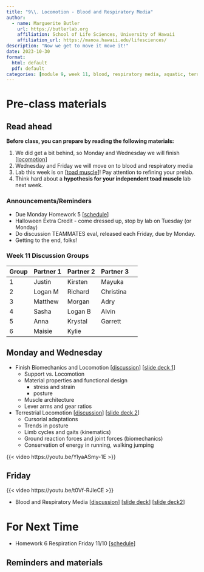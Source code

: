 ```yaml
---
title: "9\\. Locomotion - Blood and Respiratory Media"
author:
  - name: Marguerite Butler  
    url: https://butlerlab.org
    affiliation: School of Life Sciences, University of Hawaii
    affiliation_url: https://manoa.hawaii.edu/lifesciences/
description: "Now we get to move it move it!"
date: 2023-10-30
format: 
  html: default 
  pdf: default
categories: [module 9, week 11, blood, respiratory media, aquatic, terrestrial, aerial ]
---
```


# Pre-class materials 

::: callout-note
## Read ahead

**Before class, you can prepare by reading the following materials:**

1. We did get a bit behind, so Monday and Wednesday we will finish \[[locomotion](../2023-10-23-biomechanics-locomotion/biomechanics-locomotion.qmd)\]
2. Wednesday and Friday we will move on to blood and respiratory media 
3. Lab this week is on \[[toad muscle](../../labs/Lab9-10-toad-muscle/Lab9-10.qmd)\]! Pay attention to refining your prelab. 
4. Think hard about a __hypothesis for your independent toad muscle__ lab next week. 
:::

### Announcements/Reminders

-  Due Monday Homework 5 \[[schedule](../../schedule.qmd)\]
-  Halloween Extra Credit - come dressed up, stop by lab on Tuesday (or Monday)
-  Do discussion TEAMMATES eval, released each Friday, due by Monday.
-  Getting to the end, folks! 

### Week 11 Discussion Groups

| Group | Partner 1 | Partner 2 | Partner 3 |
|----|----|----|----|----|
| 1 |  Justin | Kirsten   | Mayuka  |  
| 2 | Logan M | Richard  | Christina |
| 3 | Matthew | Morgan | Adry |
| 4 |  Sasha  | Logan B | Alvin |  
| 5 |  Anna |  Krystal | Garrett |
| 6 |  Maisie |  Kylie |   |



## Monday and Wednesday 
 
- Finish Biomechanics and Locomotion \[[discussion](../../discussions/Discussion-Week9-biomechanics-locomotion.pdf)\] \[[slide deck 1](../../powerpoints/9a.Biomechanics.pdf)\]
  - Support vs. Locomotion
  - Material properties and functional design
    - stress and strain  
    - posture
  - Muscle architecture
  - Lever arms and gear ratios

- Terrestrial Locomotion \[[discussion](../../discussions/Discussion-Week9-biomechanics-locomotion.pdf)\] \[[slide deck 2](../../powerpoints/9b.TerrestrialLocomotion.pdf)\]
  - Cursorial adaptations
  - Trends in posture
  - Limb cycles and gaits (kinematics)
  - Ground reaction forces and joint forces (biomechanics)
  - Conservation of energy in running, walking jumping 

{{< video https://youtu.be/YlyaASmy-1E >}}

## Friday 

{{< video https://youtu.be/t0Vf-RJleCE >}}

- Blood and Respiratory Media \[[discussion](../../discussions/Discussion-Week10-blood-ventilation.pdf)\] \[[slide deck](../../powerpoints/10a.Blood.pdf)\] \[[slide deck2](../../powerpoints/10b.Ventillation.pdf)\]

# For Next Time

- Homework 6 Respiration Friday 11/10 \[[schedule](../../schedule.qmd)\]

::: callout-note
## Reminders and materials

:::


